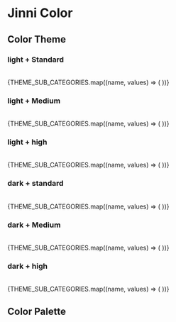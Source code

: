 
<Meta title="Design System/Color" />

# Jinni Color

## Color Theme

### light + Standard

<br />
<ColorPalette>
  {THEME_SUB_CATEGORIES.map((name, values) => (
    <ColorItem
      title={name}
      colors={COLOR.theme.light['standard-contrast'][name]}
    />
  ))}
</ColorPalette>

### light + Medium

<br />
<ColorPalette>
  {THEME_SUB_CATEGORIES.map((name, values) => (
    <ColorItem
      title={name}
      colors={COLOR.theme.light['medium-contrast'][name]}
    />
  ))}
</ColorPalette>

### light + high

<br />
<ColorPalette>
  {THEME_SUB_CATEGORIES.map((name, values) => (
    <ColorItem title={name} colors={COLOR.theme.light['high-contrast'][name]} />
  ))}
</ColorPalette>

### dark + standard

<br />
<ColorPalette>
  {THEME_SUB_CATEGORIES.map((name, values) => (
    <ColorItem
      title={name}
      colors={COLOR.theme.dark['standard-contrast'][name]}
    />
  ))}
</ColorPalette>

### dark + Medium

<br />
<ColorPalette>
  {THEME_SUB_CATEGORIES.map((name, values) => (
    <ColorItem
      title={name}
      colors={COLOR.theme.dark['medium-contrast'][name]}
    />
  ))}
</ColorPalette>

### dark + high

<br />
<ColorPalette>
  {THEME_SUB_CATEGORIES.map((name, values) => (
    <ColorItem title={name} colors={COLOR.theme.dark['high-contrast'][name]} />
  ))}
</ColorPalette>

## Color Palette

<br />
<ColorPalette>
  <ColorItem title="yellow" colors={COLOR.palette.yellow} />
  <ColorItem title="gray" colors={COLOR.palette.gray} />
</ColorPalette>
